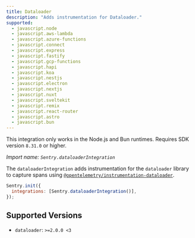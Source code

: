 ```yaml
---
title: Dataloader
description: "Adds instrumentation for Dataloader."
supported:
  - javascript.node
  - javascript.aws-lambda
  - javascript.azure-functions
  - javascript.connect
  - javascript.express
  - javascript.fastify
  - javascript.gcp-functions
  - javascript.hapi
  - javascript.koa
  - javascript.nestjs
  - javascript.electron
  - javascript.nextjs
  - javascript.nuxt
  - javascript.sveltekit
  - javascript.remix
  - javascript.react-router
  - javascript.astro
  - javascript.bun
---
```


<Alert level="info">

This integration only works in the Node.js and Bun runtimes. Requires SDK version `8.31.0` or higher.

</Alert>

_Import name: `Sentry.dataloaderIntegration`_

The `dataloaderIntegration` adds instrumentation for the `dataloader` library to capture spans using [`@opentelemetry/instrumentation-dataloader`](https://www.npmjs.com/package/@opentelemetry/instrumentation-dataloader).

```javascript
Sentry.init({
  integrations: [Sentry.dataloaderIntegration()],
});
```

## Supported Versions

- `dataloader`: `>=2.0.0 <3`
